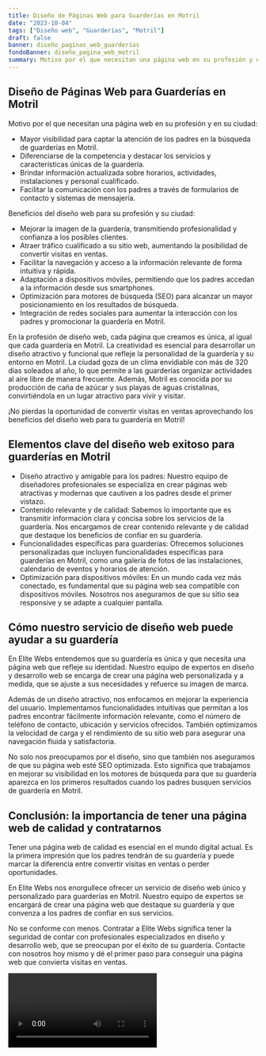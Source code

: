 ```yaml
---
title: Diseño de Páginas Web para Guarderías en Motril
date: "2023-10-04"
tags: ["Diseño web", "Guarderías", "Motril"]
draft: false
banner: diseño_paginas_web_guarderías
fondoBanner: diseño_pagina_web_motril
summary: Motivo por el que necesitan una página web en su profesión y en su ciudad
---
```



## **Diseño de Páginas Web para Guarderías en Motril**

Motivo por el que necesitan una página web en su profesión y en su ciudad:

- Mayor visibilidad para captar la atención de los padres en la búsqueda de guarderías en Motril.
- Diferenciarse de la competencia y destacar los servicios y características únicas de la guardería.
- Brindar información actualizada sobre horarios, actividades, instalaciones y personal cualificado.
- Facilitar la comunicación con los padres a través de formularios de contacto y sistemas de mensajería.

Beneficios del diseño web para su profesión y su ciudad:

- Mejorar la imagen de la guardería, transmitiendo profesionalidad y confianza a los posibles clientes.
- Atraer tráfico cualificado a su sitio web, aumentando la posibilidad de convertir visitas en ventas.
- Facilitar la navegación y acceso a la información relevante de forma intuitiva y rápida.
- Adaptación a dispositivos móviles, permitiendo que los padres accedan a la información desde sus smartphones.
- Optimización para motores de búsqueda (SEO) para alcanzar un mayor posicionamiento en los resultados de búsqueda.
- Integración de redes sociales para aumentar la interacción con los padres y promocionar la guardería en Motril.

En la profesión de diseño web, cada página que creamos es única, al igual que cada guardería en Motril. La creatividad es esencial para desarrollar un diseño atractivo y funcional que refleje la personalidad de la guardería y su entorno en Motril. La ciudad goza de un clima envidiable con más de 320 días soleados al año, lo que permite a las guarderías organizar actividades al aire libre de manera frecuente. Además, Motril es conocida por su producción de caña de azúcar y sus playas de aguas cristalinas, convirtiéndola en un lugar atractivo para vivir y visitar.

¡No pierdas la oportunidad de convertir visitas en ventas aprovechando los beneficios del diseño web para tu guardería en Motril!

<GifSeo />

<Cta />

## Elementos clave del diseño web exitoso para guarderías en Motril

- Diseño atractivo y amigable para los padres: Nuestro equipo de diseñadores profesionales se especializa en crear páginas web atractivas y modernas que cautiven a los padres desde el primer vistazo.
- Contenido relevante y de calidad: Sabemos lo importante que es transmitir información clara y concisa sobre los servicios de la guardería. Nos encargamos de crear contenido relevante y de calidad que destaque los beneficios de confiar en su guardería.
- Funcionalidades específicas para guarderías: Ofrecemos soluciones personalizadas que incluyen funcionalidades específicas para guarderías en Motril, como una galería de fotos de las instalaciones, calendario de eventos y horarios de atención.
- Optimización para dispositivos móviles: En un mundo cada vez más conectado, es fundamental que su página web sea compatible con dispositivos móviles. Nosotros nos aseguramos de que su sitio sea responsive y se adapte a cualquier pantalla.

## Cómo nuestro servicio de diseño web puede ayudar a su guardería

En Elite Webs entendemos que su guardería es única y que necesita una página web que refleje su identidad. Nuestro equipo de expertos en diseño y desarrollo web se encarga de crear una página web personalizada y a medida, que se ajuste a sus necesidades y refuerce su imagen de marca.

Además de un diseño atractivo, nos enfocamos en mejorar la experiencia del usuario. Implementamos funcionalidades intuitivas que permitan a los padres encontrar fácilmente información relevante, como el número de teléfono de contacto, ubicación y servicios ofrecidos. También optimizamos la velocidad de carga y el rendimiento de su sitio web para asegurar una navegación fluida y satisfactoria.

No solo nos preocupamos por el diseño, sino que también nos aseguramos de que su página web esté SEO optimizada. Esto significa que trabajamos en mejorar su visibilidad en los motores de búsqueda para que su guardería aparezca en los primeros resultados cuando los padres busquen servicios de guardería en Motril.

## Conclusión: la importancia de tener una página web de calidad y contratarnos

Tener una página web de calidad es esencial en el mundo digital actual. Es la primera impresión que los padres tendrán de su guardería y puede marcar la diferencia entre convertir visitas en ventas o perder oportunidades.

En Elite Webs nos enorgullece ofrecer un servicio de diseño web único y personalizado para guarderías en Motril. Nuestro equipo de expertos se encargará de crear una página web que destaque su guardería y que convenza a los padres de confiar en sus servicios.

No se conforme con menos. Contratar a Elite Webs significa tener la seguridad de contar con profesionales especializados en diseño y desarrollo web, que se preocupan por el éxito de su guardería. Contacte con nosotros hoy mismo y dé el primer paso para conseguir una página web que convierta visitas en ventas.

<Video />

<CtaBot job="Guarderías" city="Motril" />

<Gmaps query="Motril+españa+maps" />

